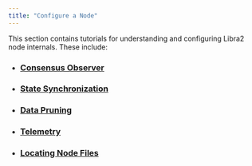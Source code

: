 ```yaml
---
title: "Configure a Node"
---
```


This section contains tutorials for understanding and configuring Libra2 node internals. These include:

- ### [Consensus Observer](/network/nodes/configure/consensus-observer)
- ### [State Synchronization](/network/nodes/configure/state-sync)
- ### [Data Pruning](/network/nodes/configure/data-pruning)
- ### [Telemetry](/network/nodes/configure/telemetry)
- ### [Locating Node Files](/network/nodes/configure/node-files-all-networks)

